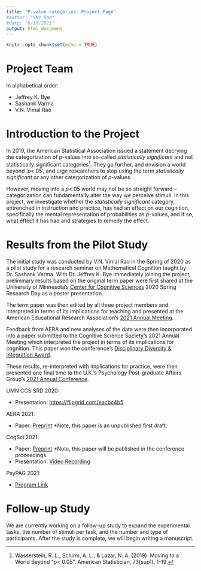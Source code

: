 ```yaml
---
title: "P-value categories: Project Page"
#author: "VNV Rao"
#date: "6/16/2021"
output: html_document
---
```


```r
knitr::opts_chunk$set(echo = TRUE)
```

# Project Team

In alphabetical order: 

- Jeffrey K. Bye
- Sashank Varma
- V.N. Vimal Rao

# Introduction to the Project

In 2019, the American Statistical Association issued a statement decrying the categorization of *p*-values into so-called *statistically significant* and not statistically significant categories^[Wasserstein, R. L., Schirm, A. L., & Lazar, N. A. (2019). Moving to a World Beyond “p< 0.05”. American Statistician, 73(sup1), 1-19.]. They go further, and envision a world beyond '*p*<.05', and urge researchers to stop using the term *statistically significant* or any other categorization of *p*-values. 

However, moving into a *p*<.05 world may not be so straight forward -- categorization can fundamentally alter the way we perceive stimuli. In this project, we investigate whether the *statistically significant* category, entrenched in instruction and practice, has had an effect on our cognition, specifically the mental representation of probabilities as *p*-values, and if so, what effect it has had and strategies to remedy the effect. 


# Results from the Pilot Study

The initial study was conducted by V.N. Vimal Rao in the Spring of 2020 as a pilot study for a research seminar on Mathematical Cognition taught by Dr. Sashank Varma. With Dr. Jeffrey K. Bye immediately joining the project, preliminary results based on the original term paper were first shared at the University of Minnesota's [Center for Cognitive Sciences](http://www.cogsci.umn.edu/about.shtml) 2020 Spring Research Day as a poster presentation. 

The term paper was then edited by all three project members and interpreted in terms of its implications for teaching and presented at the American Educational Research Association's [2021 Annual Meeting](https://tinyurl.com/y2rbfxcy). 

Feedback from AERA and new analyses of the data were then incorporated into a paper submitted to the Cognitive Science Society's 2021 Annual Meeting which interpreted the project in terms of its implications for cognition. This paper won the conference's [Disciplinary Diversity & Integration Award](https://cognitivesciencesociety.org/conference-awards/). 

These results, re-interpreted with implications for practice, were then presented one final time to the U.K.'s Psychology Post-graduate Affairs Group's [2021 Annual Conference](https://psypagconference.co.uk/). 

UMN CCS SRD 2020: 

- Presentation: [https://flipgrid.com/eacbc4b5](https://flipgrid.com/eacbc4b5)

AERA 2021: 

- Paper: [Preprint](https://github.com/RaoVNV/p-values/blob/main/AERA%202021%20Paper%20Rao%20Bye%20and%20Varma.pdf) *Note, this paper is an unpublished first draft. 

CogSci 2021: 

- Paper: [Preprint](https://github.com/RaoVNV/p-values/blob/main/Cog%20Sci%202021%20Paper%20Rao%20Bye%20and%20Varma.pdf) *Note, this paper will be published in the conference proceedings. 
- Presentation: [Video Recording](https://drive.google.com/file/d/1ckQI2zmw_HidWjEheJQKkiuVlCADJKhu/view?usp=sharing)

PsyPAG 2021: 

- [Program Link](https://docs.google.com/document/d/1oejfervYtNeH36UM9qfasMpIgnqEw8vW0BVm_pxI6J8/)


# Follow-up Study

We are currently working on a follow-up study to expand the experimental tasks, the number of stimuli per task, and the number and type of participants. After the study is complete, we will begin writing a manuscript. 

